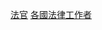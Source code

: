 {{Commonscat|Judges by country}}
{{Categories by country|nocat}}

[[Category:法官|]]
[[Category:各國法律工作者|]]